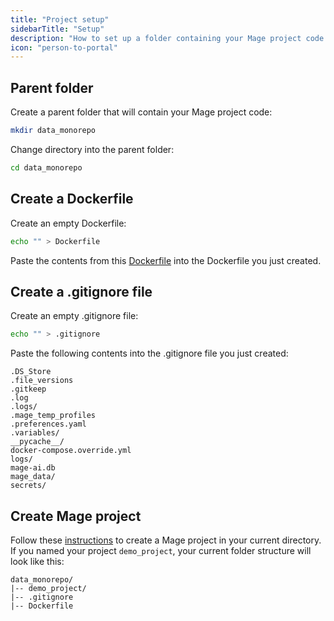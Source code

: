 ```yaml
---
title: "Project setup"
sidebarTitle: "Setup"
description: "How to set up a folder containing your Mage project code and other files."
icon: "person-to-portal"
---
```


## Parent folder

Create a parent folder that will contain your Mage project code:

```bash
mkdir data_monorepo
```

Change directory into the parent folder:

```bash
cd data_monorepo
```

## Create a Dockerfile

Create an empty Dockerfile:

```bash
echo "" > Dockerfile
```

Paste the contents from this [Dockerfile](https://github.com/mage-ai/docker/blob/master/Dockerfile)
into the Dockerfile you just created.

## Create a .gitignore file

Create an empty .gitignore file:

```bash
echo "" > .gitignore
```

Paste the following contents into the .gitignore file you just created:

```
.DS_Store
.file_versions
.gitkeep
.log
.logs/
.mage_temp_profiles
.preferences.yaml
.variables/
__pycache__/
docker-compose.override.yml
logs/
mage-ai.db
mage_data/
secrets/
```

## Create Mage project

Follow these [instructions](/getting-started/setup) to create a Mage project in your
current directory. If you named your project `demo_project`, your current folder structure
will look like this:

```
data_monorepo/
|-- demo_project/
|-- .gitignore
|-- Dockerfile
```
